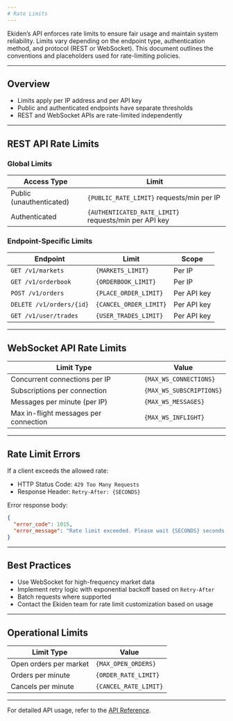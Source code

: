 ```yaml
---
# Rate Limits
---
```


Ekiden’s API enforces rate limits to ensure fair usage and maintain system reliability. Limits vary depending on the endpoint type, authentication method, and protocol (REST or WebSocket). This document outlines the conventions and placeholders used for rate-limiting policies.

---

## Overview

- Limits apply per IP address and per API key
- Public and authenticated endpoints have separate thresholds
- REST and WebSocket APIs are rate-limited independently

---

## REST API Rate Limits

### Global Limits

| Access Type           | Limit                                      |
|------------------------|--------------------------------------------|
| Public (unauthenticated) | `{PUBLIC_RATE_LIMIT}` requests/min per IP |
| Authenticated          | `{AUTHENTICATED_RATE_LIMIT}` requests/min per API key |

### Endpoint-Specific Limits

| Endpoint                   | Limit                    | Scope        |
|----------------------------|---------------------------|--------------|
| `GET /v1/markets`          | `{MARKETS_LIMIT}`         | Per IP       |
| `GET /v1/orderbook`        | `{ORDERBOOK_LIMIT}`       | Per IP       |
| `POST /v1/orders`          | `{PLACE_ORDER_LIMIT}`     | Per API key  |
| `DELETE /v1/orders/{id}`   | `{CANCEL_ORDER_LIMIT}`    | Per API key  |
| `GET /v1/user/trades`      | `{USER_TRADES_LIMIT}`     | Per API key  |

---

## WebSocket API Rate Limits

| Limit Type                             | Value                     |
|----------------------------------------|----------------------------|
| Concurrent connections per IP          | `{MAX_WS_CONNECTIONS}`     |
| Subscriptions per connection           | `{MAX_WS_SUBSCRIPTIONS}`   |
| Messages per minute (per IP)           | `{MAX_WS_MESSAGES}`        |
| Max in-flight messages per connection  | `{MAX_WS_INFLIGHT}`        |

---

## Rate Limit Errors

If a client exceeds the allowed rate:

- HTTP Status Code: `429 Too Many Requests`
- Response Header: `Retry-After: {SECONDS}`

Error response body:

```json
{
  "error_code": 1015,
  "error_message": "Rate limit exceeded. Please wait {SECONDS} seconds."
}
```

---

## Best Practices

- Use WebSocket for high-frequency market data
- Implement retry logic with exponential backoff based on `Retry-After`
- Batch requests where supported
- Contact the Ekiden team for rate limit customization based on usage

---

## Operational Limits

| Limit Type              | Value                    |
|--------------------------|--------------------------|
| Open orders per market   | `{MAX_OPEN_ORDERS}`      |
| Orders per minute        | `{ORDER_RATE_LIMIT}`     |
| Cancels per minute       | `{CANCEL_RATE_LIMIT}`    |

---

For detailed API usage, refer to the [API Reference](/api-reference/introduction).
